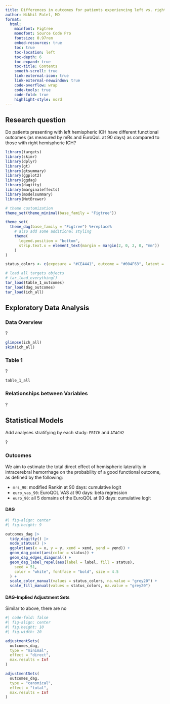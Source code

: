 ```yaml
---
title: Differences in outcomes for patients experiencing left vs. right hemisphere ICH
author: Nikhil Patel, MD
format:
  html: 
    mainfont: Figtree
    monofont: Source Code Pro
    fontsize: 0.97rem
    embed-resources: true
    toc: true
    toc-location: left
    toc-depth: 6
    toc-expand: true
    toc-title: Contents
    smooth-scroll: true
    link-external-icon: true
    link-external-newwindow: true
    code-overflow: wrap
    code-tools: true
    code-fold: true
    highlight-style: nord
---
```


::: {.callout-note icon="false"}
## Research question

Do patients presenting with left hemispheric ICH have different functional outcomes (as measured by mRs and EuroQoL at 90 days) as compared to those with right hemispheric ICH?

:::


```r
library(targets)
library(skimr)
library(dplyr)
library(gt)
library(gtsummary)
library(ggplot2)
library(ggdag)
library(dagitty)
library(marginaleffects)
library(modelsummary)
library(MetBrewer)

# theme customization
theme_set(theme_minimal(base_family = "Figtree"))

theme_set(
  theme_dag(base_family = "Figtree") %+replace%
    # also add some additional styling
    theme(
      legend.position = "bottom",
      strip.text.x = element_text(margin = margin(2, 0, 2, 0, "mm"))
    )
)

status_colors <- c(exposure = "#CE4441", outcome = "#004F63", latent = "grey80")

# load all targets objects
# tar_load_everything()
tar_load(table_1_outcomes)
tar_load(dag_outcomes)
tar_load(ich_all)

```

## Exploratory Data Analysis

### Data Overview

::: {.callout-warning title="Issues to Address"}

?

:::

```r

glimpse(ich_all)
skim(ich_all)

```


### Table 1

::: {.callout-warning title="Issues to Address"}

?

:::


```r

table_1_all

```

### Relationships between Variables

::: {.callout-important title="Other Considerations"}

?

:::


## Statistical Models

::: {.callout-important title="Other Considerations"}

Add analyses stratifying by each study: `ERICH` and `ATACH2`

?

:::

### Outcomes

We aim to estimate the total direct effect of hemispheric laterality in intracerebral hemorrhage on the probability of a good functional outcome, as defined by the following:

* `mrs_90`: modified Rankin at 90 days: cumulative logit
* `euro_vas_90`: EuroQOL VAS at 90 days: beta regression
* `euro_90`: all 5 domains of the EuroQOL at 90 days: cumulative logit

#### DAG

```r
#| fig-align: center
#| fig.height: 9

outcomes_dag |>
  tidy_dagitty() |>
  node_status() |>
  ggplot(aes(x = x, y = y, xend = xend, yend = yend)) +
  geom_dag_point(aes(color = status)) +
  geom_dag_edges_diagonal() +
  geom_dag_label_repel(aes(label = label, fill = status),
    seed = 51,
    color = "white", fontface = "bold", size = 4.5
  ) +
  scale_color_manual(values = status_colors, na.value = "grey20") +
  scale_fill_manual(values = status_colors, na.value = "grey20")

```

#### DAG-Implied Adjustment Sets

Similar to above, there are no 

```r
#| code-fold: false
#| fig-align: center
#| fig.height: 10
#| fig.width: 20

adjustmentSets(
  outcomes_dag,
  type = "minimal",
  effect = "direct",
  max.results = Inf
)

adjustmentSets(
  outcomes_dag,
  type = "canonical",
  effect = "total",
  max.results = Inf
)

```